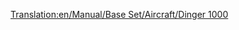 [[Translation:en/Manual/Base Set/Aircraft/Dinger 1000]]

{{es/Manual/Base Set/Aircraft/Aeronaves|Nombre=Dinger 1000
|Imagen=[[File:en/Manual/Base Set/Aircraft/Dinger1000.png|Dinger 1000]]
|Precio=328.124 € (164.062 £)
|Velocidad=2,330 km/h (1,448 mph)
|Coste-anual=14.118 € (7,059 £)
|Diseño=2013
|Duración=25
|Capacidad=130 pasajeros y 45 sacos de correo
|
|Descripción=Avión futurista, Al parecer, por Dinger/Fokker. Mayor capacidad que el Concorde. El avión más rapido y más caro. Usarlo como el concorde.
|Vida-real=Ficticio
}}